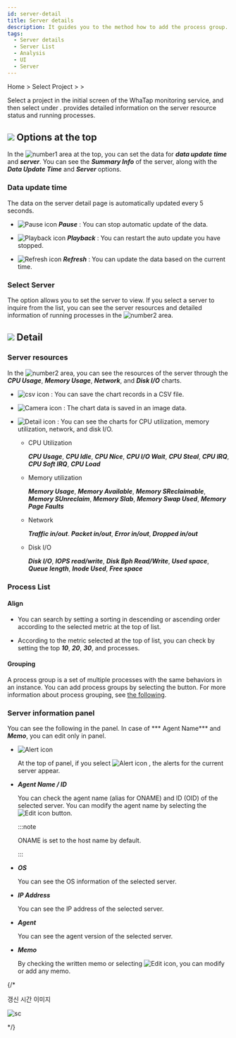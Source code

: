 ```yaml
---
id: server-detail
title: Server details
description: It guides you to the method how to add the process group.
tags:
  - Server details
  - Server List
  - Analysis
  - UI
  - Server
---
```


Home > Select Project > <Cmdname sid="side_serverList" className="uitext" /> > <Cmdname sid="side_serverDetail" className="uitext" />

Select a project in the initial screen of the WhaTap monitoring service, and then select <Cmdname sid="side_serverDetail" className="uitext" /> under <Cmdname sid="side_serverList" className="uitext" />. <Cmdname sid="side_serverDetail" className="uitext" /> provides detailed information on the server resource status and running processes.

<ImgLang img='server-detail.png' desc='Server Details'/>

## ![](/img/number-01.png) Options at the top

In the ![number1](/img/number-01.png) area at the top, you can set the data for **_data update time_** and **_server_**. You can see the **_Summary Info_** of the server, along with the **_Data Update Time_** and **_Server_** options.

### Data update time

The data on the server detail page is automatically updated every 5 seconds. 

- ![Pause icon](/img/ic-s-pause.svg) **_Pause_** : You can stop automatic update of the data. 

- ![Playback icon](/img/ic-play-grn.svg) **_Playback_** : You can restart the auto update you have stopped.

- ![Refresh icon](/img/ic-refresh2.svg) **_Refresh_** : You can update the data based on the current time.

### Select Server

The <Cmdname sid="select_server" className="uitext" /> option allows you to set the server to view. If you select a server to inquire from the list, you can see the server resources and detailed information of running processes in the ![number2](/img/number-02.png) area.

## ![](/img/number-02.png) Detail

### Server resources

In the ![number2](/img/number-02.png) area, you can see the resources of the server through the **_CPU Usage_**, **_Memory Usage_**, **_Network_**, and **_Disk I/O_** charts.

- ![csv icon](/img/ic-csv-download.svg) : You can save the chart records in a CSV file.

- ![Camera icon](/img/ic-camera.svg) : The chart data is saved in an image data.

- ![Detail icon](/img/ic-zoom-in.svg) : You can see the charts for CPU utilization, memory utilization, network, and disk I/O.

  - CPU Utilization

    **_CPU Usage_**, **_CPU Idle_**, **_CPU Nice_**, **_CPU I/O Wait_**, **_CPU Steal_**, **_CPU IRQ_**, **_CPU Soft IRQ_**, **_CPU Load_**

  - Memory utilization

    **_Memory Usage_**, **_Memory Available_**, **_Memory SReclaimable_**, **_Memory SUnreclaim_**, **_Memory Slab_**, **_Memory Swap Used_**, **_Memory Page Faults_**

  - Network

    **_Traffic in/out_**. **_Packet in/out_**, **_Error in/out_**, **_Dropped in/out_**

  - Disk I/O

    **_Disk I/O_**, **_IOPS read/write_**, **_Disk Bph Read/Write_**, **_Used space_**, **_Queue length_**, **_Inode Used_**, **_Free space_**

### Process List

#### Align

- You can search by setting a sorting in descending or ascending order according to the selected metric at the top of <Cmdname sid="sms_summary_process" className="uitext" /> list.

- According to the metric selected at the top of <Cmdname sid="sms_summary_process" className="uitext" /> list, you can check by setting the top ***10***, ***20***, ***30***, and <Cmdname sid="all" className="uitext" /> processes.

#### Grouping

A process group is a set of multiple processes with the same behaviors in an instance. You can add process groups by selecting the <Cmdname sid="groupby" className="uitext" /> button. For more information about process grouping, see [the following](server-detail-process-group).

### Server information panel

You can see the following in the <Cmdname sid="server_info" className="uitext" /> panel. In case of *** Agent Name*** and ***Memo***, you can edit only in <Cmdname sid="server_info" className="uitext" /> panel.

- ![Alert icon](/img/ic-alert.svg) <Cmdname sid="server_alert_list" className="uitext" />

  At the top of <Cmdname sid="server_info" className="uitext" /> panel, if you select ![Alert icon](/img/ic-alert.svg) <Cmdname sid="server_alert_list" className="uitext" />, the alerts for the current server appear.

- **_Agent Name / ID_**

  You can check the agent name (alias for ONAME) and ID (OID) of the selected server. You can modify the agent name by selecting the ![Edit icon](/img/ic-edit.svg) button. 

  :::note

  ONAME is set to the host name by default. 

  :::

- **_OS_**

  You can see the OS information of the selected server.

- **_IP Address_**

  You can see the IP address of the selected server.

- **_Agent_**

  You can see the agent version of the selected server.

- **_Memo_**

  By checking the written memo or selecting ![Edit icon](/img/ic-edit.svg), you can modify or add any memo.

{/* 

갱신 시간 이미지 

<div style={{textAlign: 'center'}}>

![sc](/img/server-detail-data.png)

</div>

*/}
